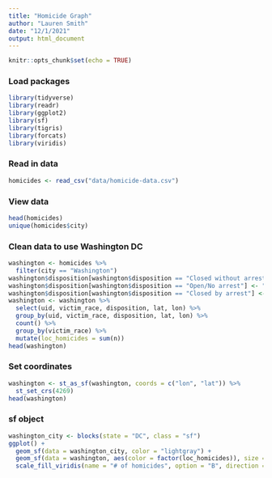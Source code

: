 ```yaml
---
title: "Homicide Graph"
author: "Lauren Smith"
date: "12/1/2021"
output: html_document
---
```


```r
knitr::opts_chunk$set(echo = TRUE)
```

### Load packages
```r
library(tidyverse)
library(readr)
library(ggplot2)
library(sf)
library(tigris)
library(forcats)
library(viridis)
```


### Read in data
```r
homicides <- read_csv("data/homicide-data.csv")
```

### View data
```r
head(homicides)
unique(homicides$city)
```

### Clean data to use Washington DC
```r
washington <- homicides %>%
  filter(city == "Washington")
washington$disposition[washington$disposition == "Closed without arrest"] <- "unsolved"
washington$disposition[washington$disposition == "Open/No arrest"] <- "unsolved"
washington$disposition[washington$disposition == "Closed by arrest"] <- "solved"
washington <- washington %>%
  select(uid, victim_race, disposition, lat, lon) %>%
  group_by(uid, victim_race, disposition, lat, lon) %>%
  count() %>%
  group_by(victim_race) %>%
  mutate(loc_homicides = sum(n))
head(washington)
```

### Set coordinates
```r
washington <- st_as_sf(washington, coords = c("lon", "lat")) %>%
  st_set_crs(4269)
head(washington)
```

### sf object
```r
washington_city <- blocks(state = "DC", class = "sf")
ggplot() + 
  geom_sf(data = washington_city, color = "lightgray") +
  geom_sf(data = washington, aes(color = factor(loc_homicides)), size = 1) +
  scale_fill_viridis(name = "# of homicides", option = "B", direction = -1)
```





















